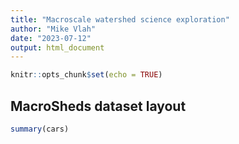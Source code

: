 ```yaml
---
title: "Macroscale watershed science exploration"
author: "Mike Vlah"
date: "2023-07-12"
output: html_document
---
```


```r
knitr::opts_chunk$set(echo = TRUE)
```

## MacroSheds dataset layout

```r
summary(cars)
```

